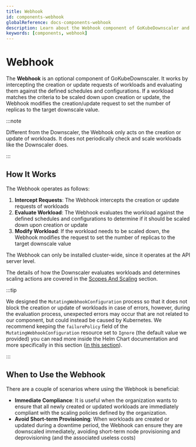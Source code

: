 ```yaml
---
title: Webhook
id: components-webhook
globalReference: docs-components-webhook
description: Learn about the Webhook component of GoKubeDownscaler and how it works
keywords: [components, webhook]
---
```


# Webhook

The **Webhook** is an optional component of GoKubeDownscaler.
It works by intercepting the creation or update requests of workloads and evaluating
them against the defined schedules and configurations.
If a workload matches the criteria to be scaled down upon creation or update, the Webhook
modifies the creation/update request to set the number of replicas to the target downscale value.

:::note

Different from the Downscaler, the Webhook only acts on the creation or update of workloads.
It does not periodically check and scale workloads
like the Downscaler does.

:::

## How It Works

The Webhook operates as follows:

1. **Intercept Requests**: The Webhook intercepts the creation or update requests of workloads
2. **Evaluate Workload**: The Webhook evaluates the workload against the defined schedules and configurations to determine if it should be
   scaled down upon creation or update
3. **Modify Workload**: If the workload needs to be scaled down, the Webhook modifies the request to set the number of replicas to the
   target downscale value

The Webhook can only be installed cluster-wide, since it operates at the API server level.

The details of how the Downscaler evaluates workloads and determines scaling actions are covered in the
[Scopes And Scaling](ref:docs-scopes-and-scaling) section.

:::tip

We designed the `MutatingWebhookConfiguration` process so that it does not block the creation or update of workloads in case of errors,
however, during the evaluation process, unexpected errors may occur that are not related to our component, but could instead be caused by Kubernetes.
We recommend keeping the `failurePolicy` field of the `MutatingWebhookConfiguration` resource set to `Ignore` (the default value we provided)
you can read more inside the Helm Chart documentation and more specifically in this section
([in this section](ref:docs-helm-webhook-controller-mutating-webhook-configuration)).

:::

## When to Use the Webhook

There are a couple of scenarios where using the Webhook is beneficial:

- **Immediate Compliance**: It is useful when the organization wants to ensure that all newly created or updated workloads are immediately compliant
  with the scaling policies defined by the organization.
- **Avoid Short-term Provisioning**: When workloads are created or updated during a downtime period, the Webhook can ensure they are downscaled
  immediately, avoiding short-term node provisioning and deprovisioning (and the associated useless costs)
